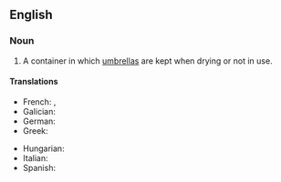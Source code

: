 ==English==
{{wp}}

===Noun===
{{en-noun}}

# A container in which [[umbrella]]s are kept when drying or not in use.

====Translations====
{{trans-top}}
* French: {{t+|fr|porte-parapluies|m}}, {{t+|fr|porte-parapluie|m}}
* Galician: {{t+|gl|paraugueiro|m}}
* German: {{t+|de|Schirmständer|m}}
* Greek: {{t+|el|ομπρελοθήκη|sc=Grek}}
{{trans-mid}}
* Hungarian: {{t+|hu|esernyőtartó}}
* Italian: {{t|it|portaombrelli|m}}
* Spanish: {{t+|es|paragüero|m}}
{{trans-bottom}}